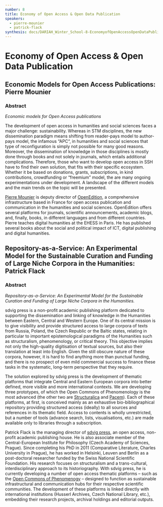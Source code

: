 ```yaml
---
number: 8
title: Economy of Open Access & Open Data Publication
speakers:
  - pierre-mounier
  - patrick-flack
synthesis: docs/DARIAH_Winter_School-8-EconomyofOpenAccessOpenDataPublication.pdf
---
```


# Economy of Open Access & Open Data Publication

## Economic Models for Open Access Publications: Pierre Mounier

### Abstract

_Economic models for Open Access publications_

The development of open access in humanities and social sciences faces a major
challenge: sustainability. Whereas in STM disciplines, the new dissemination
paradigm means shifting from reader-pays model to author-pays model, the
infamous “APC“, in humanities and social sciences that type of reconfiguration
is simply not possible for many good reasons. Moreover, the dissemination of
knowledge in those disciplines is mostly done through books and not solely in
journals, which entails additional complications. Therefore, those who want to
develop open access in SSH have to find their own solution, that fits with their
specific ecosystem. Whether it be based on donations, grants, subscriptions, in
kind contributions, crowdfunding or “freemium” model, the are many ongoing
experimentations under development. A landscape of the different models and the
main trends on the topic will be presented.

<Download download="docs/8.1-Mounier.pdf" />

<Speakers>

<Speaker speaker="pierre-mounier">

[Pierre Mounier](http://orcid.org/0000-0003-0691-6063) is deputy director of
[OpenEdition](http://www.openedition.org/?lang=en), a comprehensive
infrastructure based in France for open access publication and communication in
the humanities and social sciences. OpenEdition offers several platforms for
journals, scientific announcements, academic blogs, and, finally, books, in
different languages and from different countries. Pierre teaches digital
humanities at the EHESS in Paris. He has published several books about the
social and political impact of ICT, digital publishing and digital humanities.

</Speaker>

</Speakers>

## Repository-as-a-Service: An Experimental Model for the Sustainable Curation and Funding of Large Niche Corpora in the Humanities: Patrick Flack

### Abstract

_Repository-as-a-Service: An Experimental Model for the Sustainable Curation and
Funding of Large Niche Corpora in the Humanities._

sdvig press is a non-profit academic publishing platform dedicated to supporting
the dissemination and linking of knowledge in the Humanities between Eastern,
Central and Western Europe. One of its central mission is to give visibility and
provide structured access to large corpora of texts from Russia, Poland, the
Czech Republic or the Baltic states, relating in particular to important
epistemological paradigms of the Humanities such as structuralism,
phenomenology, or critical theory. This objective implies not only the
high-quality digitisation of textual sources, but also their translation at
least into English. Given the still obscure nature of these corpora, however, it
is hard to find anything more than punctual funding, and there is no prospect of
even mild commercial success to finance these tasks in the systematic, long-term
perspective that they require.

The solution explored by sdvig press is the development of thematic platforms
that integrate Central and Eastern European corpora into better defined, more
visible and more international contexts. We are developing three prototypes, of
which the Open Commons of Phenomenology is the most advanced (the other two are
[Structuralica](http://structuralica.org/) and [Pacem](http://pacem.io/)). Each
of these platforms, at first, is conceived mainly as an exhaustive
bio-bibliographical repository providing structured access (ideally) to all
sources and references in its thematic field. Access to contents is wholly
unrestricted, but a number of tools (advance search, lists, visualisations,
etc.) are made available only to libraries through a subscription.

<Link
  links={[
    'https://prezi.com/ckdl-wi8a6vi/reseaux-du-structuralisme/',
    'http://acta.structuralica.org/2016/08/01/209/',
  ]}
/>

<Speakers>

<Speaker speaker="patrick-flack">

Patrick Flack is the managing director of
[sdvig press](https://sdvigpress.org/), an open access, non-profit academic
publishing house. He is also associate member of the Central-European Institute
for Philosophy (Czech Academy of Sciences, Prague). Since completing his PhD in
2011 (Comparative Literature, Charles University in Prague), he has worked in
Helsinki, Leuven and Berlin as a post-doctoral researcher funded by the Swiss
National Scientific Foundation. His research focuses on structuralism and a
trans-cultural, interdisciplinary approach to its historiography. With sdvig
press, he is currently developing a number of open access thematic platforms –
such as the [Open Commons of Phenomenogy](http://ophen.org/) – designed to
function as sustainable infrastructural and communication hubs for their
respective scientific communities. The development of these platforms is linked
directly with international institutions (Husserl Archives, Czech National
Library, etc.), embedding their research projects, archival holdings and
editorial outputs.

</Speaker>

</Speakers>
